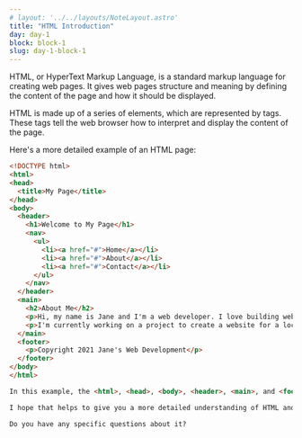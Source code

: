 ```yaml
---
# layout: '../../layouts/NoteLayout.astro'
title: "HTML Introduction"
day: day-1
block: block-1
slug: day-1-block-1
---
```


HTML, or HyperText Markup Language, is a standard markup language for creating web pages. It gives web pages structure and meaning by defining the content of the page and how it should be displayed.

HTML is made up of a series of elements, which are represented by tags. These tags tell the web browser how to interpret and display the content of the page.

Here's a more detailed example of an HTML page:

```html
<!DOCTYPE html>
<html>
<head>
  <title>My Page</title>
</head>
<body>
  <header>
    <h1>Welcome to My Page</h1>
    <nav>
      <ul>
        <li><a href="#">Home</a></li>
        <li><a href="#">About</a></li>
        <li><a href="#">Contact</a></li>
      </ul>
    </nav>
  </header>
  <main>
    <h2>About Me</h2>
    <p>Hi, my name is Jane and I'm a web developer. I love building websites and making them look good with HTML, CSS, and JavaScript.</p>
    <p>I'm currently working on a project to create a website for a local business. It's been a lot of fun and I'm learning a lot.</p>
  </main>
  <footer>
    <p>Copyright 2021 Jane's Web Development</p>
  </footer>
</body>
</html>

In this example, the <html>, <head>, <body>, <header>, <main>, and <footer> tags are used to structure the content of the page into logical sections. The <title> tag is used to define the title of the page that appears in the browser's tab, and the <h1>, <h2>, and <p> tags are used to define headings and paragraphs. The <nav> and <ul> tags are used to create a navigation menu, and the <a> (anchor) tag is used to create a link.

I hope that helps to give you a more detailed understanding of HTML and how it's used to structure the content of a web page. 

Do you have any specific questions about it?